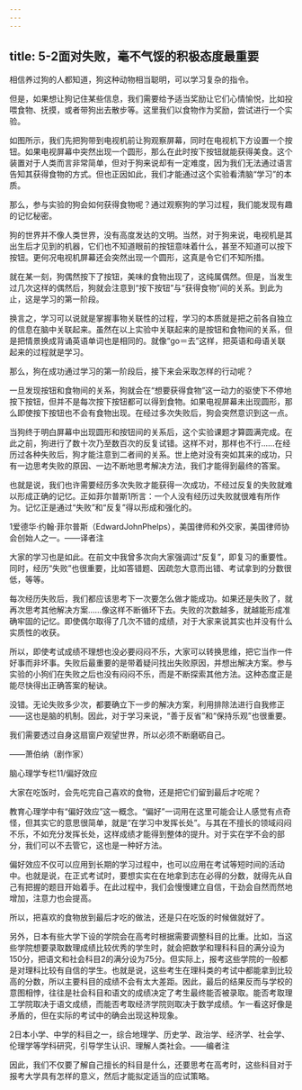 ```yaml
---
---
---
```

title: 5-2面对失败，毫不气馁的积极态度最重要
---




相信养过狗的人都知道，狗这种动物相当聪明，可以学习复杂的指令。

但是，如果想让狗记住某些信息，我们需要给予适当奖励让它们心情愉悦，比如投喂食物、抚摸，或者带狗出去散步等。这里我们以食物作为奖励，尝试进行一个实验。

如图所示，我们先把狗带到电视机前让狗观察屏幕，同时在电视机下方设置一个按钮。如果电视屏幕中突然出现一个圆形，那么在此时按下按钮就能获得美食。这个装置对于人类而言非常简单，但对于狗来说却有一定难度，因为我们无法通过语言告知其获得食物的方式。但也正因如此，我们才能通过这个实验看清脑“学习”的本质。



那么，参与实验的狗会如何获得食物呢？通过观察狗的学习过程，我们能发现有趣的记忆秘密。

狗的世界并不像人类世界，没有高度发达的文明。当然，对于狗来说，电视机是其出生后才见到的机器，它们也不知道眼前的按钮意味着什么，甚至不知道可以按下按钮。更何况电视机屏幕还会突然出现一个圆形，这真是令它们不知所措。

就在某一刻，狗偶然按下了按钮，美味的食物出现了，这纯属偶然。但是，当发生过几次这样的偶然后，狗就会注意到“按下按钮”与“获得食物”间的关系。到此为止，这是学习的第一阶段。

换言之，学习可以说就是掌握事物关联性的过程，学习的本质就是把之前各自独立的信息在脑中关联起来。虽然在以上实验中关联起来的是按钮和食物间的关系，但是把情景换成背诵英语单词也是相同的。就像“go＝去”这样，把英语和母语关联起来的过程就是学习。

那么，狗在成功通过学习的第一阶段后，接下来会采取怎样的行动呢？

一旦发现按钮和食物间的关系，狗就会在“想要获得食物”这一动力的驱使下不停地按下按钮，但并不是每次按下按钮都可以得到食物。如果电视屏幕未出现圆形，那么即使按下按钮也不会有食物出现。在经过多次失败后，狗会突然意识到这一点。

当狗终于明白屏幕中出现圆形和按钮间的关系后，这个实验课题才算圆满完成。在此之前，狗进行了数十次乃至数百次的反复试错。这样不对，那样也不行……在经历过各种失败后，狗才能注意到二者间的关系。世上绝对没有突如其来的成功，只有一边思考失败的原因、一边不断地思考解决方法，我们才能得到最终的答案。

也就是说，我们也许需要经历多次失败才能获得一次成功，不经过反复的失败就难以形成正确的记忆。正如菲尔普斯1所言：一个人没有经历过失败就很难有所作为。记忆正是通过“失败”和“反复”得以形成和强化的。

1爱德华·约翰·菲尔普斯（EdwardJohnPhelps），美国律师和外交家，美国律师协会创始人之一。——译者注

大家的学习也是如此。在前文中我曾多次向大家强调过“反复”，即复习的重要性。同时，经历“失败”也很重要，比如答错题、因疏忽大意而出错、考试拿到的分数很低，等等。

每次经历失败后，我们都应该思考下一次要怎么做才能成功。如果还是失败了，就再次思考其他解决方案……像这样不断循环下去。失败的次数越多，就越能形成准确牢固的记忆。即使偶尔取得了几次不错的成绩，对于大家来说其实也并没有什么实质性的收获。

所以，即使考试成绩不理想也没必要闷闷不乐，大家可以转换思维，把它当作一件好事而非坏事。失败后最重要的是带着疑问找出失败原因，并想出解决方案。参与实验的小狗们在失败之后也没有闷闷不乐，而是不断探索其他方法。这种态度正是能尽快得出正确答案的秘诀。

没错。无论失败多少次，都要确立下一步的解决方案，利用排除法进行自我修正——这也是脑的机制。因此，对于学习来说，“善于反省”和“保持乐观”也很重要。

我们需要透过自身这扇窗户观望世界，所以必须不断磨砺自己。

——萧伯纳（剧作家）





脑心理学专栏11/偏好效应


大家在吃饭时，会先吃完自己喜欢的食物，还是把它们留到最后才吃呢？

教育心理学中有“偏好效应”这一概念。“偏好”一词用在这里可能会让人感觉有点奇怪，但其实它的意思很简单，就是“在学习中发挥长处”。与其在不擅长的领域闷闷不乐，不如充分发挥长处，这样成绩才能得到整体的提升。对于实在学不会的部分，我们可以不去管它，这也是一种好方法。

偏好效应不仅可以应用到长期的学习过程中，也可以应用在考试等短时间的活动中。也就是说，在正式考试时，要想实实在在地拿到志在必得的分数，就得先从自己有把握的题目开始着手。在此过程中，我们会慢慢建立自信，干劲会自然而然地增加，注意力也会提高。

所以，把喜欢的食物放到最后才吃的做法，还是只在吃饭的时候做就好了。

另外，日本有些大学下设的学院会在高考时根据需要调整科目的比重。比如，当这些学院想要录取数理成绩比较优秀的学生时，就会把数学和理科科目的满分设为150分，把语文和社会科目2的满分设为75分。但实际上，报考这些学院的一般都是对理科比较有自信的学生。也就是说，这些考生在理科类的考试中都能拿到比较高的分数，所以主要科目的成绩不会有太大差距。因此，最后的结果反而与学校的意图相悖，往往是社会科目和语文的成绩决定了考生最终能否被录取。能否考取理工学院取决于语文成绩，而能否考取经济学院则取决于数学成绩。乍一看这好像是矛盾的，但在实际的考试中的确会出现这种现象。

2日本小学、中学的科目之一，综合地理学、历史学、政治学、经济学、社会学、伦理学等学科研究，引导学生认识、理解人类社会。——编者注

因此，我们不仅要了解自己擅长的科目是什么，还要思考在高考时，这些科目对于报考大学具有怎样的意义，然后才能拟定适当的应试策略。